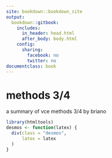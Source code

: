 ---
site: bookdown::bookdown_site
output:
  bookdown::gitbook:
    includes:
      in_header: head.html
      after_body: body.html
    config:
      sharing:
        facebook: no
        twitter: no
documentclass: book
---

# methods 3/4 {-}

a summary of vce methods 3/4 by briano

```{r include=FALSE}
library(htmltools)
desmos <- function(latex) {
  div(class = "desmos",
      latex = latex
  )
}
```